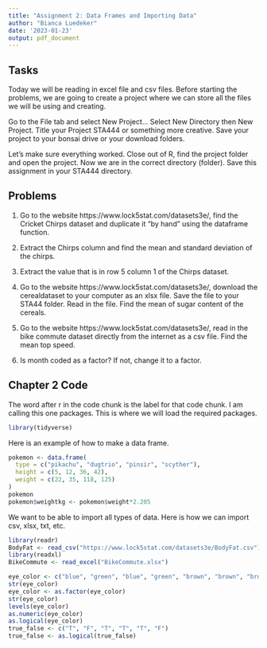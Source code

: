 ---
title: "Assignment 2: Data Frames and Importing Data"
author: "Bianca Luedeker"
date: '2023-01-23'
output: pdf_document
---



## Tasks
Today we will be reading in excel file and csv files.  Before starting the problems, we are going to create a project where we can store all the files we will be using and creating.  

Go to the File tab and select New Project... 
Select New Directory then New Project.
Title your Project STA444 or something more creative.  Save your project to your bonsai drive or your download folders.  

Let's make sure everything worked.  Close out of R, find the project folder and open the project.  Now we are in the correct directory (folder).  Save this assignment in your STA444 directory.

## Problems 

1. Go to the website https://www.lock5stat.com/datasets3e/, find the Cricket 
Chirps dataset and duplicate it "by hand" using the dataframe function.


2.  Extract the Chirps column and find the mean and standard deviation of the chirps.

3.  Extract the value that is in row 5 column 1 of the Chirps dataset.

4.  Go to the website https://www.lock5stat.com/datasets3e/, download the cerealdataset to your computer as an xlsx file. Save the file to your STA44 folder. Read in the file.  Find the mean of sugar content of the cereals.

5.  Go to the website https://www.lock5stat.com/datasets3e/, read in the bike 
commute dataset directly from the internet as a csv file. Find the mean top speed. 

6.  Is month coded as a factor?  If not, change it to a factor.



## Chapter 2 Code
The word after r in the code chunk is the label for that code chunk.  I am 
calling this one packages.  This is where we will load the required packages.

```{r packages}
library(tidyverse)
```


Here is an example of how to make a data frame.

```{r dataframe_ex}
pokemon <- data.frame(
  type = c("pikachu", "dugtrio", "pinsir", "scyther"),
  height = c(5, 12, 36, 42),
  weight = c(22, 35, 118, 125)
)
pokemon
pokemon$weightkg <- pokemon$weight*2.205
```

We want to be able to import all types of data.  Here is how 
we can import csv, xlsx, txt, etc.

```{r import_data_ex}
library(readr)
BodyFat <- read_csv("https://www.lock5stat.com/datasets3e/BodyFat.csv")
library(readxl)
BikeCommute <- read_excel("BikeCommute.xlsx")
```
  
  
```{r datatypes}  
eye_color <- c("blue", "green", "blue", "green", "brown", "brown", "brown")
str(eye_color)
eye_color <- as.factor(eye_color)
str(eye_color)
levels(eye_color)
as.numeric(eye_color)
as.logical(eye_color)
true_false <- c("T", "F", "T", "T", "T", "F")
true_false <- as.logical(true_false)
```
